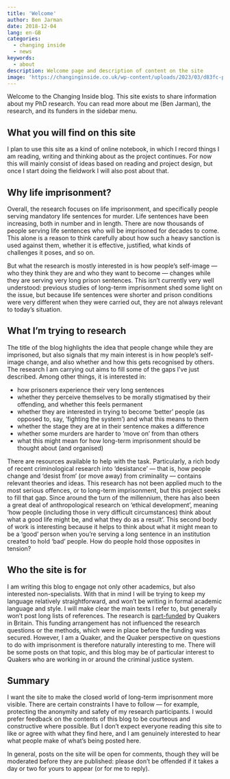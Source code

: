 ```yaml
---
title: 'Welcome'
author: Ben Jarman
date: 2018-12-04
lang: en-GB
categories:
  - changing inside
  - news
keywords:
  - about
description: Welcome page and description of content on the site
image: 'https://changinginside.co.uk/wp-content/uploads/2023/03/d83fc-parkhurst-gatehouse.jpg'
---
```


Welcome to the Changing Inside blog. This site exists to share information about my PhD research. You can read more about me (Ben Jarman), the research, and its funders in the sidebar menu.

## What you will find on this site

I plan to use this site as a kind of online notebook, in which I record things I am reading, writing and thinking about as the project continues. For now this will mainly consist of ideas based on reading and project design, but once I start doing the fieldwork I will also post about that.

## Why life imprisonment?

Overall, the research focuses on life imprisonment, and specifically people serving mandatory life sentences for murder. Life sentences have been increasing, both in number and in length. There are now thousands of people serving life sentences who will be imprisoned for decades to come. This alone is a reason to think carefully about how such a heavy sanction is used against them, whether it is effective, justified, what kinds of challenges it poses, and so on.

But what the research is mostly interested in is how people's self-image --- who they think they are and who they want to become --- changes while they are serving very long prison sentences. This isn't currently very well understood: previous studies of long-term imprisonment shed some light on the issue, but because life sentences were shorter and prison conditions were very different when they were carried out, they are not always relevant to today's situation.

## What I'm trying to research

The title of the blog highlights the idea that people change while they are imprisoned, but also signals that my main interest is in how people's self-image change, and also whether and how this gets recognised by others. The research I am carrying out aims to fill some of the gaps I've just described. Among other things, it is interested in:

-   how prisoners experience their very long sentences
-   whether they perceive themselves to be morally stigmatised by their offending, and whether this feels permanent
-   whether they are interested in trying to become 'better' people (as opposed to, say, 'fighting the system') and what this means to them
-   whether the stage they are at in their sentence makes a difference
-   whether some murders are harder to 'move on' from than others
-   what this might mean for how long-term imprisonment should be thought about (and organised)

There are resources available to help with the task. Particularly, a rich body of recent criminological research into 'desistance' --- that is, how people change and 'desist from' (or move away) from criminality --- contains relevant theories and ideas. This research has not been applied much to the most serious offences, or to long-term imprisonment, but this project seeks to fill that gap. Since around the turn of the millennium, there has also been a great deal of anthropological research on 'ethical development', meaning 'how people (including those in very difficult circumstances) think about what a good life might be, and what they do as a result'. This second body of work is interesting because it helps to think about what it might mean to be a 'good' person when you're serving a long sentence in an institution created to hold 'bad' people. How do people hold those opposites in tension?

## Who the site is for

I am writing this blog to engage not only other academics, but also interested non-specialists. With that in mind I will be trying to keep my language relatively straightforward, and won't be writing in formal academic language and style. I will make clear the main texts I refer to, but generally won't post long lists of references. The research is [part-funded](https://changinginside.co.uk/about-the-funders/) by Quakers in Britain. This funding arrangement has not influenced the research questions or the methods, which were in place before the funding was secured. However, I am a Quaker, and the Quaker perspective on questions to do with imprisonment is therefore naturally interesting to me. There will be some posts on that topic, and this blog may be of particular interest to Quakers who are working in or around the criminal justice system.

## Summary

I want the site to make the closed world of long-term imprisonment more visible. There are certain constraints I have to follow --- for example, protecting the anonymity and safety of my research participants. I would prefer feedback on the contents of this blog to be courteous and constructive where possible. But I don't expect everyone reading this site to like or agree with what they find here, and I am genuinely interested to hear what people make of what's being posted here.

In general, posts on the site will be open for comments, though they will be moderated before they are published: please don't be offended if it takes a day or two for yours to appear (or for me to reply).

<!-- ## Subscribe!

Sign up for email updates using the form below, or use the sidebar menu to find Twitter and Linked in links, as well as the RSS feed for the site.

------------------------------------------------------------------------ -->

